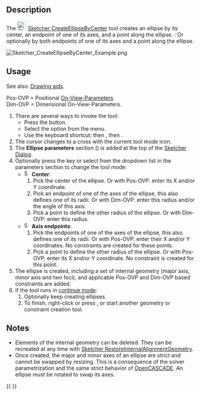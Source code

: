 <languages/>

{{Docnav
|[[Sketcher_Create3PointCircle|Circle by 3 points]]
|[[Sketcher_CreateEllipseBy3Points|Ellipse by 3 points]]
|[[Sketcher_Workbench|Sketcher]]
|IconL=Sketcher_Create3PointCircle.svg
|IconR=Sketcher_CreateEllipseBy3Points.svg
|IconC=Workbench_Sketcher.svg
}}

{{GuiCommand
|Name=Sketcher CreateEllipseByCenter
|MenuLocation=Sketch → Sketcher geometries → Create ellipse by center
|Workbenches=[[Sketcher_Workbench|Sketcher]]
|Shortcut={{KEY|G}} {{KEY|E}} {{KEY|E}}
|Version=0.15
|SeeAlso=[[Sketcher_CreateArcOfEllipse|Sketcher CreateArcOfEllipse]]
}}

==Description==

The [[Image:Sketcher_CreateEllipseByCenter.svg|24px]] [[Sketcher_CreateEllipseByCenter|Sketcher CreateEllipseByCenter]] tool creates an ellipse by its center, an endpoint of one of its axes, and a point along the ellipse. {{Version|1.0}}: Or optionally by both endpoints of one of its axes and a point along the ellipse.

[[Image:Sketcher_CreateEllipseByCenter_Example.png]]
{{Caption|Ellipse (white) with internal geometry (dark yellow)}}

==Usage==

See also: [[Sketcher_Workbench#Drawing_aids|Drawing aids]].

Pos-OVP = Positional [[Sketcher_Preferences#General|On-View-Parameters]]. {{Version|1.0}}<br>
Dim-OVP = Dimensional On-View-Parameters. {{Version|1.0}}

# There are several ways to invoke the tool:
#* Press the {{Button|[[Image:Sketcher_CreateEllipseByCenter.svg|16px]] [[Sketcher_CreateEllipseByCenter|Ellipse by center, radius, rim point]]}} button.
#* Select the {{MenuCommand|Sketcher → Sketcher geometries → [[Image:Sketcher_CreateEllipseByCenter.svg|16px]] Create ellipse by center}} option from the menu.
#* Use the keyboard shortcut: {{KEY|G}} then {{KEY|E}}, then {{KEY|E}}.
# The cursor changes to a cross with the current tool mode icon.
# The '''Ellipse parameters''' section ({{Version|1.0}}) is added at the top of the [[Sketcher_Dialog|Sketcher Dialog]].
# Optionally press the {{KEY|M}} key or select from the dropdown list in the parameters section to change the tool mode:
#* [[Image:Sketcher_CreateEllipseByCenter.svg|16px]] '''Center''':
#*# Pick the center of the ellipse. Or with Pos-OVP: enter its X and/or Y coordinate.
#*# Pick an endpoint of one of the axes of the ellipse, this also defines one of its radii. Or with Dim-OVP: enter this radius and/or the angle of this axis.
#*# Pick a point to define the other radius of the ellipse. Or with Dim-OVP: enter this radius.
#* [[Image:Sketcher_CreateEllipseBy3Points.svg|16px]] '''Axis endpoints''': {{Version|1.0}}
#*# Pick the endpoints of one of the axes of the ellipse, this also defines one of its radii. Or with Pos-OVP: enter their X and/or Y coordinates. No constraints are created for these points.
#*# Pick a point to define the other radius of the ellipse. Or with Pos-OVP: enter its X and/or Y coordinate. No constraint is created for this point.
# The ellipse is created, including a set of internal geometry (major axis, minor axis and two foci), and applicable Pos-OVP and Dim-OVP based constraints are added.
# If the tool runs in [[Sketcher_Workbench#Continue_modes|continue mode]]:
## Optionally keep creating ellipses.
## To finish, right-click or press {{KEY|Esc}}, or start another geometry or constraint creation tool.

==Notes==

* Elements of the internal geometry can be deleted. They can be recreated at any time with [[Sketcher_RestoreInternalAlignmentGeometry|Sketcher RestoreInternalAlignmentGeometry]].
* Once created, the major and minor axes of an ellipse are strict and cannot be swapped by resizing. This is a consequence of the solver parametrization and the same strict behavior of [[OpenCASCADE|OpenCASCADE]]. An ellipse must be rotated to swap its axes.


{{Docnav
|[[Sketcher_Create3PointCircle|Circle by 3 points]]
|[[Sketcher_CreateEllipseBy3Points|Ellipse by 3 points]]
|[[Sketcher_Workbench|Sketcher]]
|IconL=Sketcher_Create3PointCircle.svg
|IconR=Sketcher_CreateEllipseBy3Points.svg
|IconC=Workbench_Sketcher.svg
}}

{{Sketcher Tools navi{{#translation:}}}}
{{Userdocnavi{{#translation:}}}}